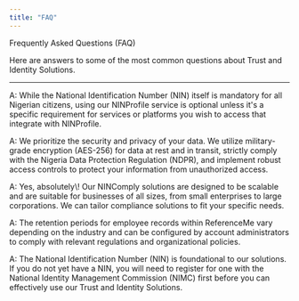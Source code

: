 ```yaml
---
title: "FAQ"
---
```


Frequently Asked Questions (FAQ)

Here are answers to some of the most common questions about Trust and Identity Solutions.

---

<AccordionGroup>
  <Accordion title="Q: Is NINProfile mandatory for all Nigerian citizens?">
    <p>
    A: While the National Identification Number (NIN) itself is mandatory for all Nigerian citizens, using our NINProfile service is optional unless it's a specific requirement for services or platforms you wish to access that integrate with NINProfile.
    </p>
  </Accordion>
  <Accordion title="Q: How secure is my data with Trust and Identity solutions?">
    <p>
    A: We prioritize the security and privacy of your data. We utilize military-grade encryption (AES-256) for data at rest and in transit, strictly comply with the Nigeria Data Protection Regulation (NDPR), and implement robust access controls to protect your information from unauthorized access. 
    </p>
  </Accordion>
  <Accordion title="Q: Can small businesses use NINComply?">
    <p>
    A: Yes, absolutely\! Our NINComply solutions are designed to be scalable and are suitable for businesses of all sizes, from small enterprises to large corporations. We can tailor compliance solutions to fit your specific needs. 
    </p>
  </Accordion>
  <Accordion title="Q: How long does ReferenceMe keep employee records?">
    <p>
    A: The retention periods for employee records within ReferenceMe vary depending on the industry and can be configured by account administrators to comply with relevant regulations and organizational policies. 
    </p>
  </Accordion>
  <Accordion title="Q: What if I don't have a NIN yet?">
    <p>
    A: The National Identification Number (NIN) is foundational to our solutions. If you do not yet have a NIN, you will need to register for one with the National Identity Management Commission (NIMC) first before you can effectively use our Trust and Identity Solutions. 
    </p>
  </Accordion>
</AccordionGroup>